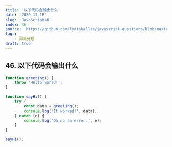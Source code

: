 ```yaml
---
title: '以下代码会输出什么'
date: '2020-11-18'
slug: 'JavaScript46'
index: 46
source: 'https://github.com/lydiahallie/javascript-questions/blob/master/zh-CN/README-zh_CN.md#52-%E8%BE%93%E5%87%BA%E6%98%AF%E4%BB%80%E4%B9%88'
tags:
    - 异常处理
draft: true
---
```


## 46. 以下代码会输出什么

```js:index.js
function greeting() {
	throw 'Hello world!';
}

function sayHi() {
	try {
		const data = greeting();
		console.log('It worked!', data);
	} catch (e) {
		console.log('Oh no an error:', e);
	}
}

sayHi();
```
